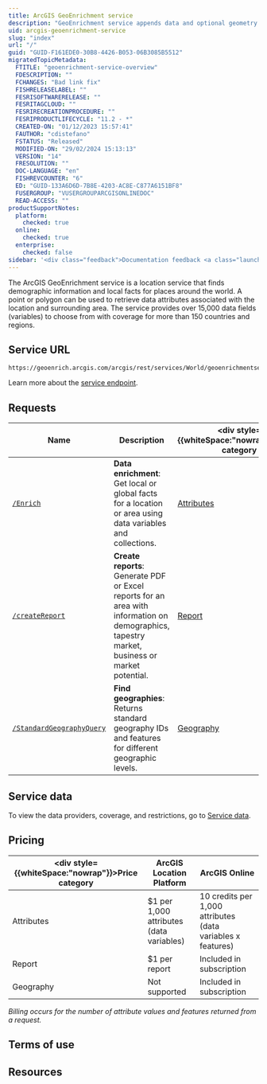 ```yaml
---
title: ArcGIS GeoEnrichment service
description: "GeoEnrichment service appends data and optional geometry for input locations in 177 countries. The service adds geometries and other spatial attributes to your location data."
uid: arcgis-geoenrichment-service
slug: "index"
url: "/"
guid: "GUID-F161EDE0-30B8-4426-B053-06B3085B5512"
migratedTopicMetadata:
  FTITLE: "geoenrichment-service-overview"
  FDESCRIPTION: ""
  FCHANGES: "Bad link fix"
  FISHRELEASELABEL: ""
  FESRISOFTWARERELEASE: ""
  FESRITAGCLOUD: ""
  FESRIRECREATIONPROCEDURE: ""
  FESRIPRODUCTLIFECYCLE: "11.2 - *"
  CREATED-ON: "01/12/2023 15:57:41"
  FAUTHOR: "cdistefano"
  FSTATUS: "Released"
  MODIFIED-ON: "29/02/2024 15:13:13"
  VERSION: "14"
  FRESOLUTION: ""
  DOC-LANGUAGE: "en"
  FISHREVCOUNTER: "6"
  ED: "GUID-133A6D6D-7B8E-4203-AC8E-C877A6151BF8"
  FUSERGROUP: "VUSERGROUPARCGISONLINEDOC"
  READ-ACCESS: ""
productSupportNotes:
  platform:
    checked: true
  online:
    checked: true
  enterprise: 
    checked: false
sidebar: '<div class="feedback">Documentation feedback <a class="launch-link" href="https://arcg.is/1zjnHr0" target="_blank">Take this short survey<svg xmlns="http://www.w3.org/2000/svg" height="16" width="16"><path d="M1 1h8v1H2v12h12V7h1v8H1zm7.325 7.382L14 2.707V5h1V1h-4v1h2.293L7.618 7.675z"></path></svg></a></div>'
---
```



The <Term term="geoenrichment service">ArcGIS GeoEnrichment service</Term> is a <Term term="location service">location service</Term> that finds demographic information and local facts for places around the world. A point or polygon can be used to retrieve data attributes associated with the location and surrounding area. The service provides over 15,000 data fields (variables) to choose from with coverage for more than 150 countries and regions.

## Service URL 

```http
https://geoenrich.arcgis.com/arcgis/rest/services/World/geoenrichmentserver/GeoEnrichment

```
Learn more about the [service endpoint](xref:///service-endpoints).

<!-- {/* 
#### Key features

-   Demographic data [enrichment coverage](/geoenrichment-coverage) for many countries and regions.
-   Supports [study areas](/enrich#studyareas) such as rings and drive times derived from point locations.
-   Contains curated [data collections](/data-collections) of demographic [analysis variables](DEVSITE/documentation/glossary/analysis-variable/) for areas.
-   Supports a custom list of data fields from one or more data collections.
-   Returns geometry and data for a study area that can be displayed on a map. */} -->

## Requests

<TableLayout shrinkColumns="3">

| <div class="name-header">Name</div> |  <div class="description-header">Description</div> | <div style={{whiteSpace:"nowrap"}}>Price category</div> | 
|---|---|---|
|  [`/Enrich`](/enrich)| **Data enrichment**: Get local or global facts for a location or area using data variables and collections.|<calcite-chip class="chip-pricing" scale="s"><a href="#pricing">Attributes</a></calcite-chip>| 
|  [`/createReport`](/create-report)| **Create reports**: Generate PDF or Excel reports for an area with information on demographics, tapestry market, business or market potential. |<calcite-chip class="chip-pricing" scale="s"><a href="#pricing">Report</a></calcite-chip>|
| [`/StandardGeographyQuery`](/standard-geography-query)| **Find geographies**: Returns standard geography IDs and features for different geographic levels. |<calcite-chip class="chip-pricing" scale="s"><a href="#pricing">Geography</a></calcite-chip>| 

</TableLayout>

## Service data

To view the data providers, coverage, and restrictions, go to [Service data](xref:///service-data).

<!-- #### Rate limits

To find information about service rate limits, go to [Rate limits](xref:///geoenrichment-rate-limits). -->

## Pricing 

<TableLayout shrinkColumns="1">

|<div style={{whiteSpace:"nowrap"}}>Price category</div>|ArcGIS Location Platform|ArcGIS Online|
|---|---|---|
|<calcite-chip class="chip-pricing" scale="s">Attributes</calcite-chip>| $1 per 1,000 attributes (data variables) | 10 credits per 1,000 attributes (data variables x features)
|<calcite-chip class="chip-pricing" scale="s">Report</calcite-chip>| $1 per report  | Included in subscription
|<calcite-chip class="chip-pricing" scale="s">Geography</calcite-chip>| Not supported | Included in subscription

</TableLayout>

<MoreInfo labelMore="Additional pricing information" labelLess="Hide information">

_Billing occurs for the number of attribute values and features returned from a request._

<ServicePageContent pricingNote platform online/>

</MoreInfo>

## Terms of use

<ServicePageContent terms/>

## Resources 

<ServicePageContent cards/>

<TopicPagination />